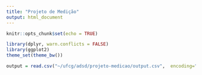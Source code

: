 ```yaml
---
title: "Projeto de Medição"
output: html_document
---
```


```r
knitr::opts_chunk$set(echo = TRUE)
```

```r
library(dplyr, warn.conflicts = FALSE)
library(ggplot2)
theme_set(theme_bw())
```

```r
output = read.csv("~/ufcg/adsd/projeto-medicao/output.csv",  encoding="UTF-8")
```